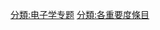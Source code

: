{{catmore1|[[Wikipedia:电子学专题|Wikipedia:电子学专题]]}}
{{Articles by Importance|topic=电子学|project=电子学|format=TOC}}

[[分類:电子学专题|分類:电子学专题]]
[[分類:各重要度條目|分類:各重要度條目]]